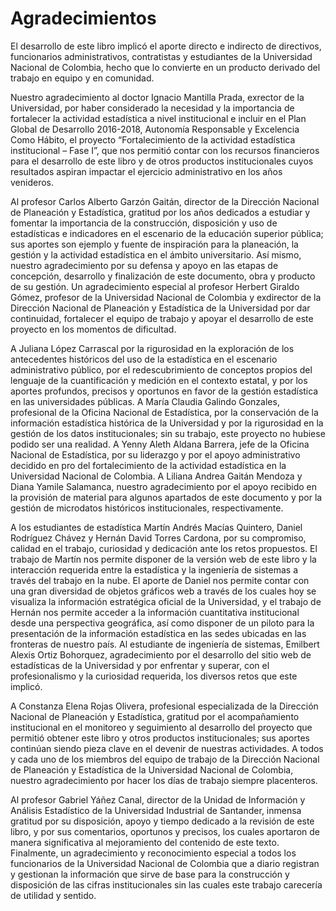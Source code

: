 # **Agradecimientos** {-}

El desarrollo de este libro implicó el aporte directo e indirecto de directivos, funcionarios administrativos, contratistas y estudiantes de la Universidad Nacional de Colombia, hecho que lo convierte en un producto derivado del trabajo en equipo y en comunidad. 

Nuestro agradecimiento al doctor Ignacio Mantilla Prada, exrector de la Universidad, por haber considerado la necesidad y la importancia de fortalecer la actividad estadística a nivel institucional e incluir en el Plan Global de Desarrollo 2016-2018, Autonomía Responsable y Excelencia Como Hábito, el proyecto “Fortalecimiento de la actividad estadística institucional – Fase I”, que nos permitió contar con los recursos financieros para el desarrollo de este libro y de otros productos institucionales cuyos resultados aspiran impactar el ejercicio administrativo en los años venideros. 

Al profesor Carlos Alberto Garzón Gaitán, director de la Dirección Nacional de Planeación y Estadística, gratitud por los años dedicados a estudiar y fomentar la importancia de la construcción, disposición y uso de estadísticas e indicadores en el escenario de la educación superior pública; sus aportes son ejemplo y fuente de inspiración para la planeación, la gestión y la actividad estadística en el ámbito universitario. Así mismo, nuestro agradecimiento por su defensa y apoyo en las etapas de concepción, desarrollo y finalización de este documento, obra y producto de su gestión. Un agradecimiento especial al profesor Herbert Giraldo Gómez, profesor de la Universidad Nacional de Colombia y exdirector de la Dirección Nacional de Planeación y Estadística de la Universidad por dar continuidad, fortalecer el equipo de trabajo y apoyar el desarrollo de este proyecto en los momentos de dificultad. 

A Juliana López Carrascal por la rigurosidad en la exploración de los antecedentes históricos del uso de la estadística en el escenario administrativo público, por el redescubrimiento de conceptos propios del lenguaje de la cuantificación y medición en el contexto estatal, y por los aportes profundos, precisos y oportunos en favor de la gestión estadística en las universidades públicas. A María Claudia Galindo Gonzales, profesional de la Oficina Nacional de Estadística, por la conservación de la información estadística histórica de la Universidad y por la rigurosidad en la gestión de los datos institucionales; sin su trabajo, este proyecto no hubiese podido ser una realidad. A Yenny Aleth Aldana Barrera, jefe de la Oficina Nacional de Estadística, por su liderazgo y por el apoyo administrativo decidido en pro del fortalecimiento de la actividad estadística en la Universidad Nacional de Colombia. A Liliana Andrea Gaitán Mendoza y Diana Yamile Salamanca, nuestro agradecimiento por el apoyo recibido en la provisión de material para algunos apartados de este documento y por la gestión de microdatos históricos institucionales, respectivamente. 

A los estudiantes de estadística Martín Andrés Macías Quintero, Daniel Rodríguez Chávez y Hernán David Torres Cardona, por su compromiso, calidad en el trabajo, curiosidad y dedicación ante los retos propuestos. El trabajo de Martín nos permite disponer de la versión web de este libro y la interacción requerida entre la estadística y la ingeniería de sistemas a través del trabajo en la nube. El aporte de Daniel nos permite contar con una gran diversidad de objetos gráficos web a través de los cuales hoy se visualiza la información estratégica oficial de la Universidad, y el trabajo de Hernán nos permite acceder a la información cuantitativa institucional desde una perspectiva geográfica, así como disponer de un piloto para la presentación de la información estadística en las sedes ubicadas en las fronteras de nuestro país. Al estudiante de ingeniería de sistemas, Emilbert Alexis Ortiz Bohorquez, agradecimiento por el desarrollo del sitio web de estadísticas de la Universidad y por enfrentar y superar, con el profesionalismo y la curiosidad requerida, los diversos retos que este implicó. 

A Constanza Elena Rojas Olivera, profesional especializada de la Dirección Nacional de Planeación y Estadística, gratitud por el acompañamiento institucional en el monitoreo y seguimiento al desarrollo del proyecto que permitió obtener este libro y otros productos institucionales; sus aportes continúan siendo pieza clave en el devenir de nuestras actividades. A todos y cada uno de los miembros del equipo de trabajo de la Dirección Nacional de Planeación y Estadística de la Universidad Nacional de Colombia, nuestro agradecimiento por hacer los días de trabajo siempre placenteros. 

Al profesor Gabriel Yáñez Canal, director de la Unidad de Información y Análisis Estadístico de la Universidad Industrial de Santander, inmensa gratitud por su disposición, apoyo y tiempo dedicado a la revisión de este libro, y por sus comentarios, oportunos y precisos, los cuales aportaron de manera significativa al mejoramiento del contenido de este texto. Finalmente, un agradecimiento y reconocimiento especial a todos los funcionarios de la Universidad Nacional de Colombia que a diario registran y gestionan la información que sirve de base para la construcción y disposición de las cifras institucionales sin las cuales este trabajo carecería de utilidad y sentido. 

